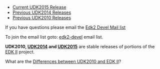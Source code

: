 {{UDK2010}}

* [http://www.tianocore.org/udk/udk2015/ Current UDK2015 Release]
* [http://www.tianocore.org/udk2014/Archive/ Previous UDK2014 Releases]
* [[Previous UDK2010 Releases]]

If you have questions please email the <a href="mailto:edk2-devel-bounces@lists.01.org?subject=UDK2014%20Question">Edk2 Devel Mail list</a>

To join the email list goto: [https://github.com/tianocore/tianocore.github.io/wiki/Edk2-devel edk2-devel]  email list.


'''UDK2010, [[UDK2014]] and [[UDK2015]]'''  are stable releases of portions of the [http://www.tianocore.org/edk2/ EDK II] project. 

What are the [[Differences between UDK2010 and EDK II]]?
